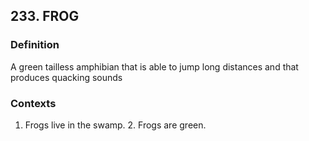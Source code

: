 ## 233. FROG
### Definition
A green tailless amphibian that is able to jump long distances and that produces quacking sounds

### Contexts
1. Frogs live in the swamp. 2. Frogs are green.

